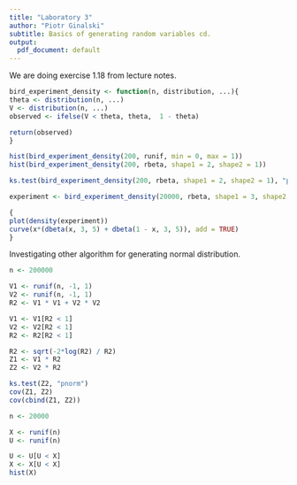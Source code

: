 ```yaml
---
title: "Laboratory 3"
author: "Piotr Ginalski"
subtitle: Basics of generating random variables cd.
output:
  pdf_document: default
---
```


We are doing exercise 1.18 from lecture notes.
```r

bird_experiment_density <- function(n, distribution, ...){
theta <- distribution(n, ...)
V <- distribution(n, ...)
observed <- ifelse(V < theta, theta,  1 - theta)

return(observed)
}

hist(bird_experiment_density(200, runif, min = 0, max = 1))
hist(bird_experiment_density(200, rbeta, shape1 = 2, shape2 = 1))

ks.test(bird_experiment_density(200, rbeta, shape1 = 2, shape2 = 1), "pbeta", shape1 = 2, shape2 = 1)

experiment <- bird_experiment_density(20000, rbeta, shape1 = 3, shape2 = 5)

{
plot(density(experiment)) 
curve(x*(dbeta(x, 3, 5) + dbeta(1 - x, 3, 5)), add = TRUE)
}
```
Investigating other algorithm for generating normal distribution.
```r
n <- 200000

V1 <- runif(n, -1, 1)
V2 <- runif(n, -1, 1)
R2 <- V1 * V1 + V2 * V2

V1 <- V1[R2 < 1]
V2 <- V2[R2 < 1]
R2 <- R2[R2 < 1]

R2 <- sqrt(-2*log(R2) / R2)
Z1 <- V1 * R2
Z2 <- V2 * R2

ks.test(Z2, "pnorm")
cov(Z1, Z2)
cov(cbind(Z1, Z2))
```

```r
n <- 20000

X <- runif(n)
U <- runif(n)

U <- U[U < X]
X <- X[U < X]
hist(X)
```